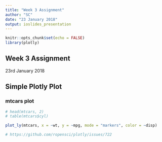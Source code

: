 ```yaml
---
title: "Week 3 Assignment"
author: "SC"
date: "23 January 2018"
output: ioslides_presentation
---
```


```r
knitr::opts_chunk$set(echo = FALSE)
library(plotly)
```

## Week 3 Assignment

23rd January 2018

## Simple Plotly Plot

### mtcars plot

```r
# head(mtcars, 2)
# table(mtcars$cyl)

plot_ly(mtcars, x = ~wt, y = ~mpg, mode = "markers", color = ~disp)

# https://github.com/ropensci/plotly/issues/722
```


